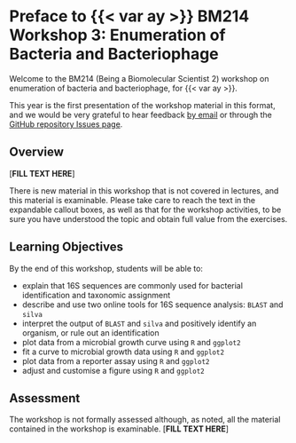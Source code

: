 # Preface to {{< var ay >}} BM214 Workshop 3: Enumeration of Bacteria and Bacteriophage {.unnumbered}

Welcome to the BM214 (Being a Biomolecular Scientist 2) workshop on enumeration of bacteria and bacteriophage, for {{< var ay >}}.

This year is the first presentation of the workshop material in this format, and we would be very grateful to hear feedback [by email](mailto:{{< var admin.email >}}) or through the [GitHub repository Issues page]({{< var github.issues >}}).

## Overview

[**FILL TEXT HERE**]

::: { .callout-warning title="Important Note" }
There is new material in this workshop that is not covered in lectures, and this material is examinable. Please take care to reach the text in the expandable callout boxes, as well as that for the workshop activities, to be sure you have understood the topic and obtain full value from the exercises.
:::

## Learning Objectives

By the end of this workshop, students will be able to:

- explain that 16S sequences are commonly used for bacterial identification and taxonomic assignment
- describe and use two online tools for 16S sequence analysis: `BLAST` and `silva`
- interpret the output of `BLAST` and `silva` and positively identify an organism, or rule out an identification
- plot data from a microbial growth curve using `R` and `ggplot2`
- fit a curve to microbial growth data using `R` and `ggplot2`
- plot data from a reporter assay using `R` and `ggplot2`
- adjust and customise a figure using `R` and `ggplot2`

## Assessment

The workshop is not formally assessed although, as noted, all the material contained in the workshop is examinable. [**FILL TEXT HERE**]

